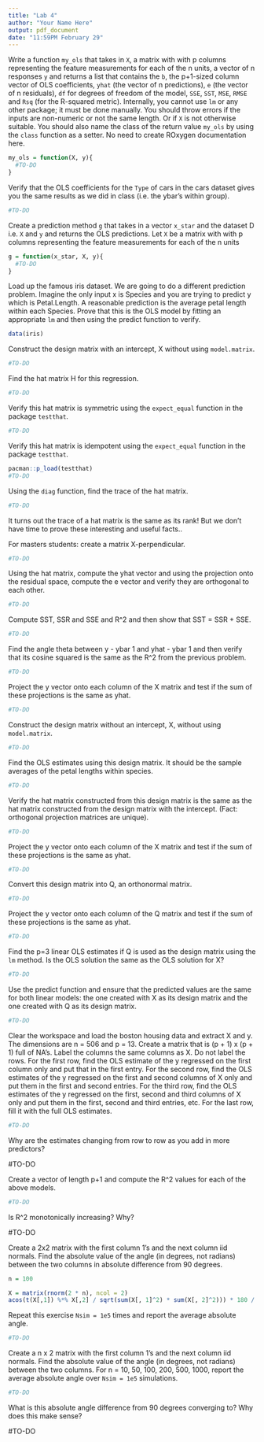 ```yaml
---
title: "Lab 4"
author: "Your Name Here"
output: pdf_document
date: "11:59PM February 29"
---
```


Write a function `my_ols` that takes in `X`, a matrix with with p columns representing the feature measurements for each of the n units, a vector of n responses `y` and returns a list that contains the `b`, the p+1-sized column vector of OLS coefficients, `yhat` (the vector of n predictions), `e` (the vector of n residuals), `df` for degrees of freedom of the model, `SSE`, `SST`, `MSE`, `RMSE` and `Rsq` (for the R-squared metric). Internally, you cannot use `lm` or any other package; it must be done manually. You should throw errors if the inputs are non-numeric or not the same length. Or if `X` is not otherwise suitable. You should also name the class of the return value `my_ols` by using the `class` function as a setter. No need to create ROxygen documentation here.


```r
my_ols = function(X, y){
  #TO-DO
}
```

Verify that the OLS coefficients for the `Type` of cars in the cars dataset gives you the same results as we did in class (i.e. the ybar's within group). 

```r
#TO-DO
```


Create a prediction method `g` that takes in a vector `x_star` and the dataset D i.e. `X` and `y` and returns the OLS predictions. Let `X` be a matrix with with p columns representing the feature measurements for each of the n units

```r
g = function(x_star, X, y){
  #TO-DO
}
```


Load up the famous iris dataset. We are going to do a different prediction problem. Imagine the only input x is Species and you are trying to predict y which is Petal.Length. A reasonable prediction is the average petal length within each Species. Prove that this is the OLS model by fitting an appropriate `lm` and then using the predict function to verify.

```r
data(iris)
```

Construct the design matrix with an intercept, X without using `model.matrix`.

```r
#TO-DO
```

Find the hat matrix H for this regression.

```r
#TO-DO
```

Verify this hat matrix is symmetric using the `expect_equal` function in the package `testthat`.

```r
#TO-DO
```

Verify this hat matrix is idempotent using the `expect_equal` function in the package `testthat`.

```r
pacman::p_load(testthat)
#TO-DO
```

Using the `diag` function, find the trace of the hat matrix.

```r
#TO-DO
```

It turns out the trace of a hat matrix is the same as its rank! But we don't have time to prove these interesting and useful facts..

For masters students: create a matrix X-perpendicular.

```r
#TO-DO
```

Using the hat matrix, compute the yhat vector and using the projection onto the residual space, compute the e vector and verify they are orthogonal to each other.

```r
#TO-DO
```

Compute SST, SSR and SSE and R^2 and then show that SST = SSR + SSE.

```r
#TO-DO
```

Find the angle theta between y - ybar 1 and yhat - ybar 1 and then verify that its cosine squared is the same as the R^2 from the previous problem.

```r
#TO-DO
```

Project the y vector onto each column of the X matrix and test if the sum of these projections is the same as yhat.

```r
#TO-DO
```

Construct the design matrix without an intercept, X, without using `model.matrix`.

```r
#TO-DO
```

Find the OLS estimates using this design matrix. It should be the sample averages of the petal lengths within species.

```r
#TO-DO
```

Verify the hat matrix constructed from this design matrix is the same as the hat matrix constructed from the design matrix with the intercept. (Fact: orthogonal projection matrices are unique).

```r
#TO-DO
```

Project the y vector onto each column of the X matrix and test if the sum of these projections is the same as yhat.

```r
#TO-DO
```

Convert this design matrix into Q, an orthonormal matrix.

```r
#TO-DO
```

Project the y vector onto each column of the Q matrix and test if the sum of these projections is the same as yhat.

```r
#TO-DO
```

Find the p=3 linear OLS estimates if Q is used as the design matrix using the `lm` method. Is the OLS solution the same as the OLS solution for X?

```r
#TO-DO
```

Use the predict function and ensure that the predicted values are the same for both linear models: the one created with X  as its design matrix and the one created with Q as its design matrix.

```r
#TO-DO
```


Clear the workspace and load the boston housing data and extract X and y. The dimensions are n = 506 and p = 13. Create a matrix that is (p + 1) x (p + 1) full of NA's. Label the columns the same columns as X. Do not label the rows. For the first row, find the OLS estimate of the y regressed on the first column only and put that in the first entry. For the second row, find the OLS estimates of the y regressed on the first and second columns of X only and put them in the first and second entries. For the third row, find the OLS estimates of the y regressed on the first, second and third columns of X only and put them in the first, second and third entries, etc. For the last row, fill it with the full OLS estimates.

```r
#TO-DO
```

Why are the estimates changing from row to row as you add in more predictors?

#TO-DO

Create a vector of length p+1 and compute the R^2 values for each of the above models. 

```r
#TO-DO
```

Is R^2 monotonically increasing? Why?

#TO-DO

Create a 2x2 matrix with the first column 1's and the next column iid normals. Find the absolute value of the angle (in degrees, not radians) between the two columns in absolute difference from 90 degrees.

```r
n = 100

X = matrix(rnorm(2 * n), ncol = 2)
acos(t(X[,1]) %*% X[,2] / sqrt(sum(X[, 1]^2) * sum(X[, 2]^2))) * 180 / pi
```

Repeat this exercise `Nsim = 1e5` times and report the average absolute angle.

```r
#TO-DO
```

Create a n x 2 matrix with the first column 1's and the next column iid normals. Find the absolute value of the angle (in degrees, not radians) between the two columns. For n = 10, 50, 100, 200, 500, 1000, report the average absolute angle over `Nsim = 1e5` simulations.

```r
#TO-DO
```

What is this absolute angle difference from 90 degrees converging to? Why does this make sense?

#TO-DO
